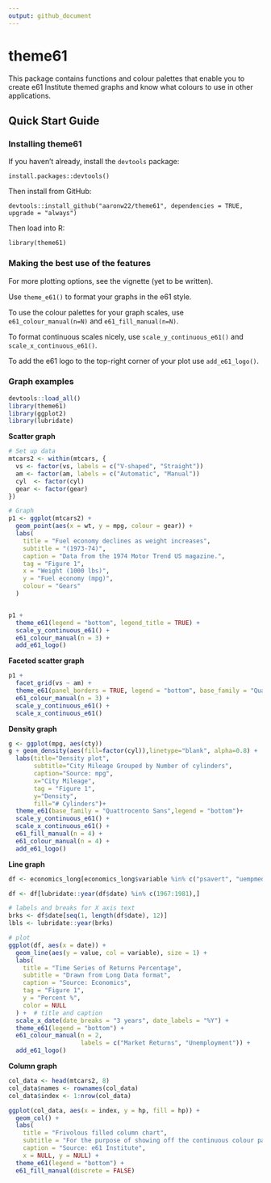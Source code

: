 ```yaml
---
output: github_document
---
```


<!-- readme.md is generated by readme.rmd, please edit that document instead -->

# theme61

This package contains functions and colour palettes that enable you to create e61 Institute themed graphs and know what colours to use in other applications.

## Quick Start Guide

### Installing theme61


If you haven't already, install the `devtools` package:

`install.packages::devtools()`

Then install from GitHub:

`devtools::install_github("aaronw22/theme61", dependencies = TRUE, upgrade = "always")`

Then load into R:

`library(theme61)`


### Making the best use of the features

For more plotting options, see the vignette (yet to be written).

Use `theme_e61()` to format your graphs in the e61 style.

To use the colour palettes for your graph scales, use `e61_colour_manual(n=N)` and `e61_fill_manual(n=N)`.

To format continuous scales nicely, use `scale_y_continuous_e61()` and `scale_x_continuous_e61()`.

To add the e61 logo to the top-right corner of your plot use `add_e61_logo()`.

### Graph examples

```r
devtools::load_all()
library(theme61)
library(ggplot2)
library(lubridate)
```

**Scatter graph**

```r

# Set up data
mtcars2 <- within(mtcars, {
  vs <- factor(vs, labels = c("V-shaped", "Straight"))
  am <- factor(am, labels = c("Automatic", "Manual"))
  cyl  <- factor(cyl)
  gear <- factor(gear)
})

# Graph
p1 <- ggplot(mtcars2) +
  geom_point(aes(x = wt, y = mpg, colour = gear)) +
  labs(
    title = "Fuel economy declines as weight increases",
    subtitle = "(1973-74)",
    caption = "Data from the 1974 Motor Trend US magazine.",
    tag = "Figure 1",
    x = "Weight (1000 lbs)",
    y = "Fuel economy (mpg)",
    colour = "Gears"
  )


p1 +
  theme_e61(legend = "bottom", legend_title = TRUE) + 
  scale_y_continuous_e61() +
  e61_colour_manual(n = 3) +
  add_e61_logo()
```

**Faceted scatter graph**

```r
p1 +
  facet_grid(vs ~ am) +
  theme_e61(panel_borders = TRUE, legend = "bottom", base_family = "Quattrocento Sans", legend_title = TRUE) +
  e61_colour_manual(n = 3) +
  scale_y_continuous_e61() +
  scale_x_continuous_e61()
```

**Density graph**

```r
g <- ggplot(mpg, aes(cty))
g + geom_density(aes(fill=factor(cyl)),linetype="blank", alpha=0.8) +
  labs(title="Density plot",
       subtitle="City Mileage Grouped by Number of cylinders",
       caption="Source: mpg",
       x="City Mileage",
       tag = "Figure 1",
       y="Density",
       fill="# Cylinders")+
  theme_e61(base_family = "Quattrocento Sans",legend = "bottom")+
  scale_y_continuous_e61() +
  scale_x_continuous_e61() +
  e61_fill_manual(n = 4) +
  e61_colour_manual(n = 4) +
  add_e61_logo()
```

**Line graph**

```r
df <- economics_long[economics_long$variable %in% c("psavert", "uempmed"),]

df <- df[lubridate::year(df$date) %in% c(1967:1981),]

# labels and breaks for X axis text
brks <- df$date[seq(1, length(df$date), 12)]
lbls <- lubridate::year(brks)

# plot
ggplot(df, aes(x = date)) +
  geom_line(aes(y = value, col = variable), size = 1) +
  labs(
    title = "Time Series of Returns Percentage",
    subtitle = "Drawn from Long Data format",
    caption = "Source: Economics",
    tag = "Figure 1",
    y = "Percent %",
    color = NULL
  ) +  # title and caption
  scale_x_date(date_breaks = "3 years", date_labels = "%Y") +
  theme_e61(legend = "bottom") +
  e61_colour_manual(n = 2,
                    labels = c("Market Returns", "Unemployment")) +
  add_e61_logo()

```

**Column graph**


```r
col_data <- head(mtcars2, 8)
col_data$names <- rownames(col_data)
col_data$index <- 1:nrow(col_data)

ggplot(col_data, aes(x = index, y = hp, fill = hp)) +
  geom_col() +
  labs(
    title = "Frivolous filled column chart", 
    subtitle = "For the purpose of showing off the continuous colour palette",
    caption = "Source: e61 Institute",
    x = NULL, y = NULL) +
  theme_e61(legend = "bottom") +
  e61_fill_manual(discrete = FALSE)
```
